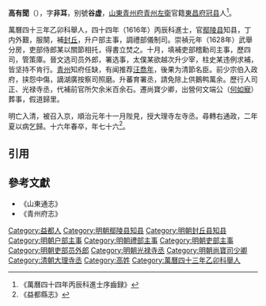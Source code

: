 '''高有聞'''（{{bd|1584年||1659年|}}），字'''非耳'''，别號'''谷虚'''，[[山東|山東]][[青州府|青州府]][[益都縣|青州左衛]]官籍[[東昌府|東昌府]][[冠县|冠县]]人<ref>《萬曆四十四年丙辰科進士序齒録》</ref>。

萬曆四十三年乙卯科舉人，四十四年（1616年）丙辰科進士，官[[鄢陵县|鄢陵县]]知县，丁内外艱，服闋，補[[封丘|封丘]]，升户部主事，調禮部儀制司。崇禎元年（1628年）武舉分房，吏部侍郎某以關節相托，得書立焚之。十月，填補吏部稽勳司主事，歷四司，管策庫。晉文选司员外郎，署选事，太僕某欲越次升少宰，柱史某违例求補，皆坚持不肯行。[[青州|青州]]知府任缺，有闻推荐[[汪喬年|汪喬年]]，後果为清節名臣。前少宗伯入政府，挟怨中傷，謫湖廣按察司照磨。升蕃育署丞，請免除上供鵝鸭萬余。歷行人司正、光禄寺丞，代補前官所欠余米百余石。遷尚寶少卿，出營何文端公（[[何如寵|何如寵]]）葬事，假道歸里。

明亡入清，被召入京，順治元年十一月陛見，授大理寺左寺丞。尋轉右通政，二年夏以病乞歸。十六年春卒，年七十六<ref>《益都縣志》</ref>。

==引用==
{{reflist}}

==參考文獻==
*《山東通志》
*《青州府志》

{{萬曆四十四年丙辰科殿試金榜}}
{{DEFAULTSORT:Gao高}}
[[Category:益都人|Category:益都人]]
[[Category:明朝鄢陵县知县|Category:明朝鄢陵县知县]]
[[Category:明朝封丘县知县|Category:明朝封丘县知县]]
[[Category:明朝户部主事|Category:明朝户部主事]]
[[Category:明朝禮部主事|Category:明朝禮部主事]]
[[Category:明朝吏部主事|Category:明朝吏部主事]]
[[Category:明朝吏部员外郎|Category:明朝吏部员外郎]]
[[Category:明朝光禄寺丞|Category:明朝光禄寺丞]]
[[Category:明朝尚寶司少卿|Category:明朝尚寶司少卿]]
[[Category:清朝大理寺丞|Category:清朝大理寺丞]]
[[Category:高姓|Category:高姓]]
[[Category:萬曆四十三年乙卯科舉人|Category:萬曆四十三年乙卯科舉人]]